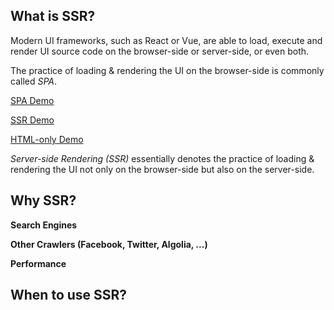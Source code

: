 ## What is SSR?

Modern UI frameworks,
such as React or Vue,
are able to load, execute and render UI source code on the browser-side or server-side, or even both.

The practice of loading & rendering the UI on the browser-side is commonly called *SPA*.

[SPA Demo](/spa-demo)

[SSR Demo](/ssr-demo)

[HTML-only Demo](/html-only-demo)

*Server-side Rendering (SSR)* essentially denotes the practice of loading & rendering the UI not only on the browser-side but also on the server-side.

## Why SSR?

**Search Engines**

**Other Crawlers (Facebook, Twitter, Algolia, ...)**

**Performance**

## When to use SSR?

